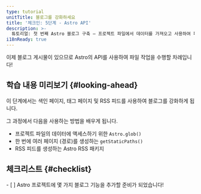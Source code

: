 ```yaml
---
type: tutorial
unitTitle: 블로그를 강화하세요
title: '체크인: 5단계 - Astro API'
description: >-
  튜토리얼: 첫 번째 Astro 블로그 구축 — 프로젝트 파일에서 데이터를 가져오고 사용하여 페이지 콘텐츠 및 경로를 동적으로 생성
i18nReady: true
---
```




이제 블로그 게시물이 있으므로 Astro의 API를 사용하여 파일 작업을 수행할 차례입니다!

## 학습 내용 미리보기 \{#looking-ahead\}

이 단계에서는 색인 페이지, 태그 페이지 및 RSS 피드를 사용하여 블로그를 강화하게 됩니다.

그 과정에서 다음을 사용하는 방법을 배우게 됩니다.
- 프로젝트 파일의 데이터에 액세스하기 위한 `Astro.glob()`
- 한 번에 여러 페이지 (경로)를 생성하는 `getStaticPaths()`
- RSS 피드를 생성하는 Astro RSS 패키지

<Box icon="check-list">

## 체크리스트 \{#checklist\}

<Checklist>
- [ ] Astro 프로젝트에 몇 가지 블로그 기능을 추가할 준비가 되었습니다!
</Checklist>
</Box>
